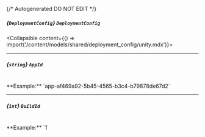 {/* Autogenerated DO NOT EDIT  */}

##### *{`DeploymentConfig`}* `DeploymentConfig`
<Collapsible content={() => import('/content/models/shared/deployment_config/unity.mdx')}>
</Collapsible>

---
##### *{`string`}* `AppId`
<br/>
**Example:** `app-af469a92-5b45-4565-b3c4-b79878de67d2`

---
##### *{`int`}* `BuildId`
<br/>
**Example:** `1`

